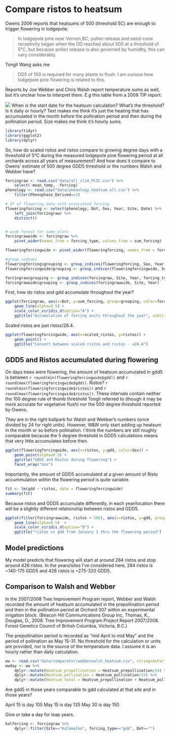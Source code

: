 # Compare ristos to heatsum

Owens 2006 reports that heatsums of 500 (threshold 5C) are enough to trigger flowering in lodgepole:

> In lodgepole pine near Vernon,BC, pollen release and seed-cone receptivity began when the DD reached about 500 at a threshold of 5°C, but because pollen release is also governed by humidity, this can vary considerably.

Tongli Wang asks me 

> DD5 of 100 is required for many plants to flush. I am curious how lodgepole pine flowering is related to this. 

Reports by Joe Webber and Chris Walsh report temperature sums as well, but it's unclear how to interpret them. *E.g* this table from a 2008 TIP report:

![](webberwalsh2008.png)
When is the start date for the heatsum calculation? What's the threshold? Is it daily or hourly? Text makes me think it's just the heating that has accumulated in the month before the pollination period and then during the pollination period. Size makes me think it's hourly sums.

```r
library(tidyr)
library(ggplot2)
library(dplyr)
```

So, how do scaled ristos and ristos compare to growing degree days with a threshold of 5°C during the measured lodgepole pine flowering period at all orchards across all years of measurement? And how does it compare to Owens' estimate of 500 degree GDD5 threshold or the numbers Walsh and Webber have?

```r
forcingraw <- read.csv("data/all_clim_PCIC.csv") %>%
    select(-mean_temp, -forcing)
phenology <- read.csv("data/phenology_heatsum_all.csv") %>%
    filter(Phenophase_Derived==2)

# df of flowering data with associated forcing
floweringforcing <- select(phenology, DoY, Sex, Year, Site, Date) %>%
    left_join(forcingraw) %>%
    distinct()


# wide format for some plots
forcingrawwide <- forcingraw %>%
    pivot_wider(names_from = forcing_type, values_from = sum_forcing)

floweringforcingwide <- pivot_wider(floweringforcing, names_from = forcing_type, values_from = sum_forcing)

#group indexes
floweringforcing$grouping <- group_indices(floweringforcing, Sex, Year, Site, forcing_type)
floweringforcingwide$grouping <- group_indices(floweringforcingwide, Sex, Year, Site)

forcingraw$grouping <- group_indices(forcingraw, Site, Year, forcing_type)
forcingrawwide$grouping <- group_indices(forcingrawwide, Site, Year)
```

First, how do ristos and gdd accumulate throughout the year?

```r

ggplot(forcingraw, aes(x=DoY, y=sum_forcing, group=grouping, color=forcing_type)) +
    geom_line(alpha=0.5) +
    scale_color_viridis_d(option="A") +
    ggtitle("Accumulation of forcing units throughout the year", subtitle = "All seed orchard sites, years 1997-2011")
```

Scaled ristos are just ristos/28.4.

```r
ggplot(floweringforcingwide, aes(x=scaled_ristos, y=ristos)) +
    geom_point() +
    ggtitle("Convert between scaled ristos and ristos - x28.4")
```

## GDD5 and Ristos accumulated during flowering
On days trees were flowering, the amount of heatsum accumulated in gdd5 is between `r round(min(floweringforcingwide$gdd))` and `r round(max(floweringforcingwide$gdd))`. Ristos? `r round(min(floweringforcingwide$ristos))` and `r round(max(floweringforcingwide$ristos))`. These intervals contain neither the 100 degree rule of thumb threshold Tongli referred to (though it may be more accurate for vegetative flush) nor the 500 degree threshold reported by Owens.

They are in the right ballpark for Walsh and Webber's numbers (once divided by 24 for right units). However, W&W only start adding up heatsum in the month or so before pollination. I think the numbers are still roughly comparable because the 5 degree threshold in GDD5 calculations means that very little accumulates before then.

```r
ggplot(floweringforcingwide, aes(x=ristos, y=gdd, color=Sex)) +
    geom_point(alpha=0.5) +
    ggtitle("GDD5 and Ristos during flowering") +
    facet_wrap("Sex")
```

Importantly, the amount of GDD5 accumulated at a given amount of Risto accummulation within the flowering period is quite variable. 

```r
fit <- lm(gdd ~ ristos, data = floweringforcingwide)
summary(fit)
```

Because ristos and GDD5 accumulate differently, in each year/location there will be a slightly different relationship between ristos and GDD5.

```r
ggplot(filter(forcingrawwide, ristos < 500), aes(x=ristos, y=gdd, group=grouping, color=Site)) +
    geom_line(alpha=0.5)  +
    scale_color_viridis_d(option="B") +
    ggtitle("ristos vs gdd from January 1 thru the flowering period")
```

## Model predictions
My model predicts that flowering will start at around 284 ristos and stop around 426 ristos. In the years/sites I've considered here, 284 ristos is ~140-175 GDD5 and 426 ristos is ~275-320 GDD5.

## Comparison to Walsh and Webber
In the 2007/2008 Tree Improvement Program report, Webber and Walsh recorded the amount of heatsum accumulated in the prepollination period and then in the pollination period at Orchard 307 within an experimental irrigation block. (Beacon Hill Communications Group Inc, Thomas, K., Douglas, D., 2008. Tree Improvement Program Project Report 2007/2008. Forest Genetics Council of British Columbia, Victoria, B.C.)

The prepollination period is recorded as "mid April to mid May" and the period of pollination as May 15-31. No threshold for the calculation or units are provided, nor is the source of the temperature data. I assume it is an hourly rather than daily calculation.

```r
ww <- read.csv("data/comparator/webberwalsh_heatsum.csv", stringsAsFactors = FALSE, header = TRUE)
wwday <- ww %>%
    dplyr::mutate(Heatsum_prepollination = Heatsum_prepollination/24) %>%
    dplyr::mutate(Heatsum_pollination = Heatsum_pollination/24) %>%
    dplyr::mutate(Heatsum_total = Heatsum_prepollination + Heatsum_pollination)


```

Are gdd5 in those years comparable to gdd calculated at that site and in those years?

April 15 is day 105
May 15 is day 135
May 30 is day 150

Give or take a day for leap years.

```r

kalforcing <- forcingraw %>%
    dplyr::filter(Site=="Kalamalka", forcing_type=="gdd", DoY=="")
```

